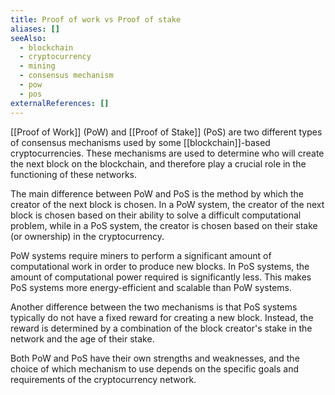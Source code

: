 ```yaml
---
title: Proof of work vs Proof of stake
aliases: []
seeAlso:
  - blockchain
  - cryptocurrency
  - mining
  - consensus mechanism
  - pow
  - pos
externalReferences: []
---
```




[[Proof of Work]] (PoW) and [[Proof of Stake]] (PoS) are two different types of consensus mechanisms used by some [[blockchain]]-based cryptocurrencies. These mechanisms are used to determine who will create the next block on the blockchain, and therefore play a crucial role in the functioning of these networks.

The main difference between PoW and PoS is the method by which the creator of the next block is chosen. In a PoW system, the creator of the next block is chosen based on their ability to solve a difficult computational problem, while in a PoS system, the creator is chosen based on their stake (or ownership) in the cryptocurrency.

PoW systems require miners to perform a significant amount of computational work in order to produce new blocks. In PoS systems, the amount of computational power required is significantly less. This makes PoS systems more energy-efficient and scalable than PoW systems.

Another difference between the two mechanisms is that PoS systems typically do not have a fixed reward for creating a new block. Instead, the reward is determined by a combination of the block creator's stake in the network and the age of their stake.

Both PoW and PoS have their own strengths and weaknesses, and the choice of which mechanism to use depends on the specific goals and requirements of the cryptocurrency network.
